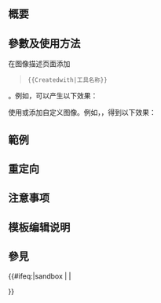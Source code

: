 <includeonly><!-- 在這裡加入模板的保護標識 --></includeonly><noinclude>{{Documentation subpage}}</noinclude>
<!-- 在本行下編輯模板說明 -->
== 概要 ==

== 參數及使用方法 ==
在图像描述页面添加<blockquote><pre>{{Createdwith|工具名称}}</pre></blockquote>。例如，{{tlx|Createdwith|Inkscape}}可以产生以下效果：

{{Createdwith|Inkscape}}
使用{{para|image}}或{{para|logo}}添加自定义图像。例如，{{tlx|1=Createdwith|2=Inkscape|3=logo=Inkscape Logo.svg}}，得到以下效果：
{{Createdwith|Inkscape|logo=Inkscape Logo.svg}}

== 範例 ==

== 重定向 ==

== 注意事项 ==

== 模板编辑说明 ==

== 參見 ==

<includeonly>{{#ifeq:{{SUBPAGENAME}}|sandbox | |
<!-- 本行下加入模板的分類，跨維基連結加入Wikidata（參見[[Wikipedia:Wikidata]]） -->

}}</includeonly>